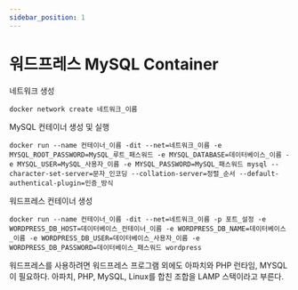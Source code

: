 ```yaml
---
sidebar_position: 1
---
```


# 워드프레스 MySQL Container

네트워크 생성

```shell
docker network create 네트워크_이름
```

MySQL 컨테이너 생성 및 실행

```shell
docker run --name 컨테이너_이름 -dit --net=네트워크_이름 -e MYSQL_ROOT_PASSWORD=MySQL_루트_패스워드 -e MYSQL_DATABASE=데이터베이스_이름 -e MYSQL_USER=MySQL_사용자_이름 -e MYSQL_PASSWORD=MySQL_패스워드 mysql --character-set-server=문자_인코딩 --collation-server=정렬_순서 --default-authentical-plugin=인증_방식
```

워드프레스 컨테이너 생성

```shell
docker run --name 컨테이너_이름 -dit --net=네트워크_이름 -p 포트_설정 -e WORDPRESS_DB_HOST=데이터베이스_컨테이너_이름 -e WORDPRESS_DB_NAME=데이터베이스_이름 -e WORDPRESS_DB_USER=데이터베이스_사용자_이름 -e WORDPRESS_DB_PASSWORD=데이터베이스_패스워드 wordpress
```

워드프레스를 사용하려면 워드프레스 프로그램 외에도 아파치와 PHP 런타임, MYSQL이 필요하다.
아파치, PHP, MySQL, Linux를 합친 조합을 LAMP 스택이라고 부른다.
